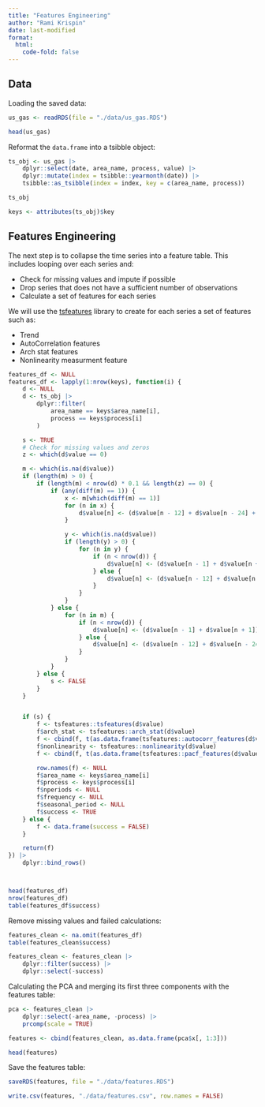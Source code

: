 ```yaml
---
title: "Features Engineering"
author: "Rami Krispin"
date: last-modified
format: 
  html:
    code-fold: false
---
```


## Data

Loading the saved data:

```r
us_gas <- readRDS(file = "./data/us_gas.RDS")

head(us_gas)
```


Reformat the `data.frame` into a tsibble object:
```r
ts_obj <- us_gas |>
    dplyr::select(date, area_name, process, value) |>
    dplyr::mutate(index = tsibble::yearmonth(date)) |>
    tsibble::as_tsibble(index = index, key = c(area_name, process))

ts_obj

keys <- attributes(ts_obj)$key
```

## Features Engineering

The next step is to collapse the time series into a feature table. This includes looping over each series and:

- Check for missing values and impute if possible
- Drop series that does not have a sufficient number of observations
- Calculate a set of features for each series

We will use the [tsfeatures](https://pkg.robjhyndman.com/tsfeatures/) library to create for each series a set of features such as:

- Trend
- AutoCorrelation features
- Arch stat features
- Nonlinearity measurment feature


```r
features_df <- NULL
features_df <- lapply(1:nrow(keys), function(i) {
    d <- NULL
    d <- ts_obj |>
        dplyr::filter(
            area_name == keys$area_name[i],
            process == keys$process[i]
        )

    s <- TRUE
    # Check for missing values and zeros
    z <- which(d$value == 0)

    m <- which(is.na(d$value))
    if (length(m) > 0) {
        if (length(m) < nrow(d) * 0.1 && length(z) == 0) {
            if (any(diff(m) == 1)) {
                x <- m[which(diff(m) == 1)]
                for (n in x) {
                    d$value[n] <- (d$value[n - 12] + d$value[n - 24] + d$value[n - 36]) / 3
                }

                y <- which(is.na(d$value))
                if (length(y) > 0) {
                    for (n in y) {
                        if (n < nrow(d)) {
                            d$value[n] <- (d$value[n - 1] + d$value[n + 1]) / 2
                        } else {
                            d$value[n] <- (d$value[n - 12] + d$value[n - 24]) / 2
                        }
                    }
                }
            } else {
                for (n in m) {
                    if (n < nrow(d)) {
                        d$value[n] <- (d$value[n - 1] + d$value[n + 1]) / 2
                    } else {
                        d$value[n] <- (d$value[n - 12] + d$value[n - 24]) / 2
                    }
                }
            }
        } else {
            s <- FALSE
        }
    }


    if (s) {
        f <- tsfeatures::tsfeatures(d$value)
        f$arch_stat <- tsfeatures::arch_stat(d$value)
        f <- cbind(f, t(as.data.frame(tsfeatures::autocorr_features(d$value))))
        f$nonlinearity <- tsfeatures::nonlinearity(d$value)
        f <- cbind(f, t(as.data.frame(tsfeatures::pacf_features(d$value))))

        row.names(f) <- NULL
        f$area_name <- keys$area_name[i]
        f$process <- keys$process[i]
        f$nperiods <- NULL
        f$frequency <- NULL
        f$seasonal_period <- NULL
        f$success <- TRUE
    } else {
        f <- data.frame(success = FALSE)
    }

    return(f)
}) |>
    dplyr::bind_rows()



head(features_df)
nrow(features_df)
table(features_df$success)

```


Remove missing values and failed calculations:

```r
features_clean <- na.omit(features_df)
table(features_clean$success)

features_clean <- features_clean |>
    dplyr::filter(success) |>
    dplyr::select(-success)
```

Calculating the PCA and merging its first three components with the features table: 

```r
pca <- features_clean |>
    dplyr::select(-area_name, -process) |>
    prcomp(scale = TRUE)

features <- cbind(features_clean, as.data.frame(pca$x[, 1:3]))

head(features)

```


Save the features table:

```r
saveRDS(features, file = "./data/features.RDS")

write.csv(features, "./data/features.csv", row.names = FALSE)
```